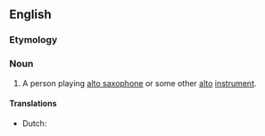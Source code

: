 ==English==

===Etymology===
{{suffix|alto|ist|lang=en}}

===Noun===
{{en-noun}}

# A person playing [[alto saxophone]] or some other [[alto]] [[instrument]].

====Translations====
{{trans-top|1. someone who plays an alto instrument}}
*Dutch: {{t|nl|altist|m}}
{{trans-mid}}
{{trans-bottom}}
